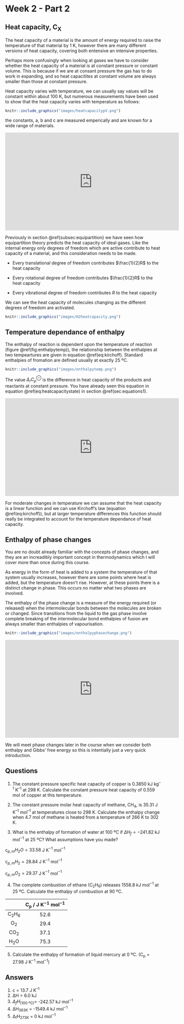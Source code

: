 # Week 2  - Part 2 {#ch:Part4}

## Heat capacity, C~X~

The heat capacity of a material is the amount of energy required to raise the temperature of that material by 1 K, however there are many different versions of heat capacity, covering both entensive an intensive properties.

Perhaps more confusingly when looking at gases we have to consider whether the heat capacity of a material is at constant pressure or constant volume. This is because if we are at consant pressure the gas has to do work in expanding, and so heat capacitites at constant volume are always smaller than those at constant pressure.

Heat capacity varies with temperature, we can usually say values will be constant within about 100 K, but numerous measurements have been used to show that the heat capacity varies with temperature as follows:



```r
knitr::include_graphics("images/heatcapacitypV.png")
```

\begin{equation}
C_{p,n}=\textrm{a}+\textrm{b}T+\frac{\textrm{c}}{T^2}
(\#eq:heatcapacitytemp)
\end{equation}

the constants, a, b and c are measured emperically and are known for a wide range of materials.

:::video
<iframe width="560" height="315" src="https://www.youtube.com/embed/e563NzK5r2g" frameborder="0" allow="accelerometer; autoplay; clipboard-write; encrypted-media; gyroscope; picture-in-picture" allowfullscreen></iframe>
:::


Previously in section \@ref{subsec:equipartition} we have seen how equipartition theory predicts the heat capacity of ideal gases. Like the internal energy only degrees of freedom which are active contribute to heat capacity of a material, and this consideration needs to be made. 

- Every translational degree of freedom contributes $\frac{1}{2}R$ to the heat capacity

- Every rotational degree of freedom contributes $\frac{1}{2}R$ to the heat capacity

- Every vibrational degree of freedom contributes $R$ to the heat capacity

We can see the heat capacity of molecules changing as the different degrees of freedom are activated.


```r
knitr::include_graphics("images/H2heatcapacity.png")
```

## Temperature dependance of enthalpy

The enthalpy of reaction is dependent upon the temperature of reaction (figure \@ref(fig:enthalpytemp)), the relationship between the enthalpies at two tempeartures are given in equation \@ref(eq:kirchoff). Standard enthalpies of fromation are defined usually at exactly 25 ºC.

\begin{equation}
\Delta_r H^{\ominus} (T')=\Delta_r H^{\ominus} (T) + \Delta_r C_p^{\ominus} (T'-T)
(\#eq:kirchoff)
\end{equation}


```r
knitr::include_graphics("images/enthalpytemp.png")
```


The value $\Delta_r C_p^{\ominus}$ is the difference in heat capacity of the products and reactants at constant pressure. You have already seen this equation in equation \@ref(eq:heatcapacitystate) in section \@ref(sec:equations1).

:::video
<iframe width="560" height="315" src="https://www.youtube.com/embed/uOzg89whp0g" frameborder="0" allow="accelerometer; autoplay; clipboard-write; encrypted-media; gyroscope; picture-in-picture" allowfullscreen></iframe>
:::

For moderate changes in temperature we can assume that the heat capacity is a linear function and we can use Kirchoff's law (equation \@ref(eq:kirchoff)), but at larger temperature differences this function should really be integrated to account for the temperature dependance of heat capacity.

## Enthalpy of phase changes

You are no doubt already familiar with the concepts of phase changes, and they are an increadibly important concept in thermodynamics which I will cover more than once during this course.

As energy in the form of heat is added to a system the temperature of that system usually increases, however there are some points where heat is added, but the temperature doesn't rise. However, at these points there is a distinct change in phase. This occurs no matter what two phases are involved.

The enthalpy of the phase change is a measure of the energy required (or released) when the intermolecular bonds between the molecules are broken or changed. Since transitions from the liquid to the gas phase involve complete breaking of the intermolecular bond enthalpies of fusion are always smaller than enthalpies of vapourisation.

```r
knitr::include_graphics("images/enthalpyphasechange.png")
```

:::video
<iframe width="560" height="315" src="https://www.youtube.com/embed/I4DDJs3OqnM" frameborder="0" allow="accelerometer; autoplay; clipboard-write; encrypted-media; gyroscope; picture-in-picture" allowfullscreen></iframe>
:::



We will meet phase changes later in the course when we consider both enthalpy and Gibbs' free energy so this is intentially just a very quick introduction.

## Questions

1. The constant pressure specific heat capacity of copper is 0.3850 kJ kg^–1^ K^–1^ at 298 K. Calculate the constant pressure heat capacity of 0.559 mol of copper at this temperature.

2. The constant pressure molar heat capacity of methane, CH~4~, is 35.31 J K^–1^ mol^–1^ at temperatures close to 298 K. Calculate the enthalpy change when 4.7 mol of methane is heated from a temperature of 266 K to 302 K.

3. What is the enthalpy of formation of water at 100 ºC if $\Delta H_f = -241.82$ kJ mol$^{-1}$ at 25 ºC? What assumptions have you made?

c$_{p,m} H_2 O = 33.58$ J K$^{-1}$ mol$^{-1}$

c$_{p,m} H_2 = 28.84$ J K$^{-1}$ mol$^{-1}$ 

c$_{p,m} O_2 = 29.37$ J K$^{-1}$ mol$^{-1}$

4. The complete combustion of ethane (C~2~H~6~) releases 1558.8 kJ mol^−1^ at 25 ºC. Calculate the enthalpy of combustion at 90 ºC.

|| C~p~ / J K^−1^ mol^−1^|
|:----:|:----:|
|C~2~H~6~|52.6|
|O~2~|29.4|
|CO~2~|37.1|
|H~2~O|75.3|

5. Calculate the enthalpy of formation of liquid mercury at 0 ºC. (C~p~ = 27.98 J K^−1^ mol^−1^)


## Answers {#sec:w2p2ans}

1. c = 13.7 J K^–1^
2. ΔH = 6.0 kJ
3. $\Delta _f H _{(\textrm{100 ºC})}=$ -242.57 kJ mol^−1^
4. ΔH~363K~ = -1549.4 kJ mol^−1^
5. Δ~f~H~273K~ = 0 kJ mol^−1^
